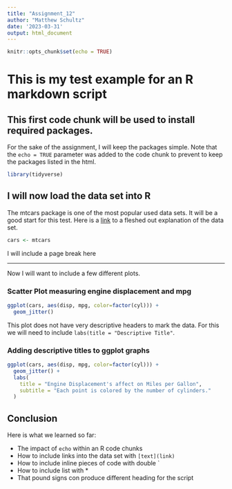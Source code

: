 ```yaml
---
title: "Assignment_12"
author: "Matthew Schultz"
date: '2023-03-31'
output: html_document
---
```


```r
knitr::opts_chunk$set(echo = TRUE)
```

# This is my test example for an R markdown script

## This first code chunk will be used to install required packages.

For the sake of the assignment, I will keep the packages simple. Note that the `echo = TRUE` parameter was added to the code chunk to prevent to keep the packages listed in the html.

```r
library(tidyverse)
```

## I will now load the data set into R

The mtcars package is one of the most popular used data sets. It will be a good start for this test. Here is a [link](https://stat.ethz.ch/R-manual/R-devel/library/datasets/html/mtcars.html) to a fleshed out explanation of the data set.

```r
cars <- mtcars

```

I will include a page break here

------------------------------------------------------------------------

Now I will want to include a few different plots.

### Scatter Plot measuring engine displacement and mpg

```r
ggplot(cars, aes(disp, mpg, color=factor(cyl))) +
  geom_jitter()
```

This plot does not have very descriptive headers to mark the data. For this we will need to include `labs(title = "Descriptive Title"`.

### Adding descriptive titles to ggplot graphs

```r
ggplot(cars, aes(disp, mpg, color=factor(cyl))) +
  geom_jitter() +
  labs(
    title = "Engine Displacement's affect on Miles per Gallon",
    subtitle = "Each point is colored by the number of cylinders."
  )
```

## Conclusion

Here is what we learned so far:

-   The impact of `echo` within an R code chunks
-   How to include links into the data set with `[text](link)`
-   How to include inline pieces of code with double \`
-   How to include list with \*
-   That pound signs con produce different heading for the script
